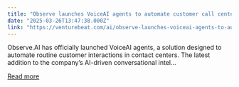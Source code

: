 ```yaml
---
title: "Observe launches VoiceAI agents to automate customer call centers with realistic, humanlike voices that don’t interrupt"
date: "2025-03-26T13:47:38.000Z"
link: "https://venturebeat.com/ai/observe-launches-voiceai-agents-to-automate-customer-call-centers-with-realistic-humanlike-voices-that-dont-interrupt/"
---
```


Observe.AI has officially launched VoiceAI agents, a solution designed to automate routine customer interactions in contact centers. The latest addition to the company’s AI-driven conversational intel...

[Read more](https://venturebeat.com/ai/observe-launches-voiceai-agents-to-automate-customer-call-centers-with-realistic-humanlike-voices-that-dont-interrupt/)
